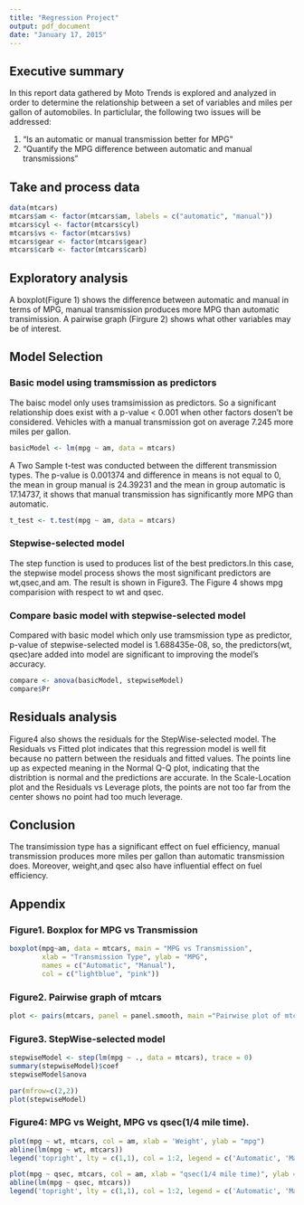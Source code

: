 ```yaml
---
title: "Regression Project"
output: pdf_document
date: "January 17, 2015"
---
```

## Executive summary
In this report data gathered by Moto Trends is explored and analyzed in order to determine the relationship between a set of variables and miles per gallon of automobiles. In particlular, the following two issues will be addressed:

1. “Is an automatic or manual transmission better for MPG”
2. "Quantify the MPG difference between automatic and manual transmissions"

## Take and process data 
```r
data(mtcars)
mtcars$am <- factor(mtcars$am, labels = c("automatic", "manual"))
mtcars$cyl <- factor(mtcars$cyl)
mtcars$vs <- factor(mtcars$vs)
mtcars$gear <- factor(mtcars$gear)
mtcars$carb <- factor(mtcars$carb)
```

## Exploratory analysis
A boxplot(Figure 1) shows the difference between automatic and manual in terms of MPG, manual transmission produces more MPG than automatic transimission. A pairwise graph (Firgure 2) shows what other variables may be of interest. 

## Model Selection

### Basic model using tramsmission as predictors
The baisc model only uses tramsimission as predictors. So a significant relationship does exist with a p-value < 0.001 when other factors dosen't be considered. Vehicles with a manual transmission got on average 7.245 more miles per gallon.

```r
basicModel <- lm(mpg ~ am, data = mtcars)
```

A Two Sample t-test was conducted between the different transmission types. The p-value is 0.001374 and difference in means is not equal to 0, the mean in group manual is 24.39231 and the mean in group automatic is 17.14737,  it shows that manual transmission has significantly more MPG than automatic.
```r
t_test <- t.test(mpg ~ am, data = mtcars)
```
### Stepwise-selected model
The step function is used to produces list of the best predictors.In this case, the stepwise model process shows the most significant predictors are wt,qsec,and am. The result is shown in Figure3. The Figure 4 shows mpg comparision with respect to wt and qsec.

### Compare basic model with stepwise-selected model
Compared with basic model which only use tramsmission type as predictor, p-value of stepwise-selected model is  1.688435e-08, so, the predictors(wt, qsec)are added into model are significant to improving the model's accuracy. 
```r
compare <- anova(basicModel, stepwiseModel)
compare$Pr
```

## Residuals analysis
Figure4 also shows the residuals for the StepWise-selected model. The Residuals vs Fitted plot indicates that this regression model is well fit because no pattern between the residuals and fitted values. The points line up as expected meaning in the Normal Q-Q plot, indicating that the distribtion is normal and the predictions are accurate. In the Scale-Location plot and the Residuals vs Leverage plots, the points are not too far from the center shows no point had too much leverage. 


## Conclusion
The transimission type has a significant effect on fuel efficiency, manual transmission produces more miles per gallon than automatic transmission does. Moreover, weight,and qsec also have influential effect on fuel efficiency.

## Appendix

### Figure1. Boxplox for MPG vs Transmission
```r
boxplot(mpg~am, data = mtcars, main = "MPG vs Transmission",
        xlab = "Transmission Type", ylab = "MPG",
        names = c("Automatic", "Manual"),
        col = c("lightblue", "pink"))
```

### Figure2. Pairwise graph of mtcars
```r
plot <- pairs(mtcars, panel = panel.smooth, main ="Pairwise plot of mtcars data")
```

### Figure3. StepWise-selected model 
```r
stepwiseModel <- step(lm(mpg ~ ., data = mtcars), trace = 0)
summary(stepwiseModel)$coef
stepwiseModel$anova

par(mfrow=c(2,2))
plot(stepwiseModel)
```

### Figure4: MPG vs Weight, MPG vs qsec(1/4 mile time).
```r
plot(mpg ~ wt, mtcars, col = am, xlab = 'Weight', ylab = "mpg")
abline(lm(mpg ~ wt, mtcars))
legend('topright', lty = c(1,1), col = 1:2, legend = c('Automatic', 'Manual'))
```
 
```r
plot(mpg ~ qsec, mtcars, col = am, xlab = "qsec(1/4 mile time)", ylab = "mpg")
abline(lm(mpg ~ qsec, mtcars))
legend('topright', lty = c(1,1), col = 1:2, legend = c('Automatic', 'Manual'))
```

